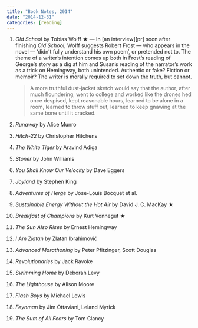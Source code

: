 ```yaml
---
title: "Book Notes, 2014"
date: "2014-12-31"
categories: [reading]
---
```


1. _Old School_ by Tobias Wolff ★ --- In [an interview][pr] soon after finishing _Old School_, Wolff suggests
   Robert Frost — who appears in the novel — 'didn’t fully understand his own
   poem', or pretended not to. The theme of a writer's intention comes up both
   in Frost's reading of George's story as a dig at him and Susan's reading of
   the narrator's work as a trick on Hemingway, both unintended. Authentic or
   fake? Fiction or memoir? The writer is morally required to set down the
   truth, but cannot.

   > A more truthful dust-jacket sketch would say that the author, after much
   floundering, went to college and worked like the drones hed once despised,
   kept reasonable hours, learned to be alone in a room, learned to throw stuff
   out, learned to keep gnawing at the same bone until it cracked.

2. _Runaway_ by Alice Munro

3. _Hitch-22_ by Christopher Hitchens

4. _The White Tiger_ by Aravind Adiga

5. _Stoner_ by John Williams

6. _You Shall Know Our Velocity_ by Dave Eggers

7. _Joyland_ by Stephen King

8. _Adventures of Hergé_ by Jose-Louis Bocquet et al.

9. _Sustainable Energy Without the Hot Air_ by David J. C. MacKay ★

10. _Breakfast of Champions_ by Kurt Vonnegut ★

11. _The Sun Also Rises_ by Ernest Hemingway

12. _I Am Zlatan_ by Zlatan Ibrahimović

13. _Advanced Marathoning_ by Peter Pfitzinger, Scott Douglas

14. _Revolutionaries_ by Jack Ravoke

15. _Swimming Home_ by Deborah Levy

16. _The Lighthouse_ by Alison Moore

17. _Flash Boys_ by Michael Lewis

18. _Feynman_ by Jim Ottaviani, Leland Myrick

19. _The Sum of All Fears_ by Tom Clancy
